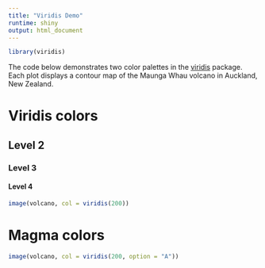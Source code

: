```yaml
---
title: "Viridis Demo"
runtime: shiny
output: html_document
---
```


```r
library(viridis)
```

The code below demonstrates two color palettes in the [viridis](https://github.com/sjmgarnier/viridis) package. Each plot displays a contour map of the Maunga Whau volcano in Auckland, New Zealand.

# Viridis colors
## Level 2
### Level 3
#### Level 4

```r
image(volcano, col = viridis(200))
```

# Magma colors

```r
image(volcano, col = viridis(200, option = "A"))
```